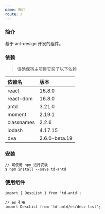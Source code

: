 ```yaml
---
name: 简介
route: /
---
```


### 简介

基于 ant-design 开发的组件。

### 依赖

> 请确保宿主项目安装了以下依赖

|依赖名|版本|
|:--|:--|
|react|16.8.0|
|react-dom|16.8.0|
|antd|3.21.0|
|moment|2.19.1|
|classnames|2.2.6|
|lodash|4.17.15|
|dva|2.6.0-beta.19|

### 安装

```
// 可使用 npm 进行安装
$ npm install --save td-antd
```

### 使用组件

```
import { DescList } from 'td-antd';

// es 引用
import DescList from 'td-antd/es/desc-list';
```